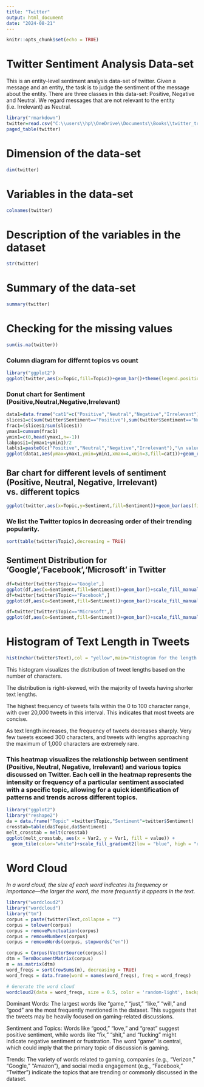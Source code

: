 ---
title: "Twitter"
output: html_document
date: "2024-08-21"
---

```{r setup, include=FALSE}
knitr::opts_chunk$set(echo = TRUE)
```


# Twitter Sentiment Analysis Data-set

This is an entity-level sentiment analysis data-set of twitter. Given a message and an entity, the task is to judge the sentiment of the message about the entity. There are three classes in this data-set: Positive, Negative and Neutral. We regard messages that are not relevant to the entity (i.e. Irrelevant) as Neutral.

```{r,comment=NA,echo=FALSE}
library("rmarkdown")
twitter=read.csv("C:\\users\\hp\\OneDrive\\Documents\\Books\\twitter_training.csv")
paged_table(twitter)
```

# Dimension of the data-set

```{r,comment=NA,echo=FALSE}
dim(twitter)
```

# Variables in the data-set

```{r,comment=NA,echo=FALSE}
colnames(twitter)
```

# Description of the variables in the dataset

```{r,comment=NA,echo=FALSE}
str(twitter)
```

# Summary of the data-set

```{r,comment=NA,echo=FALSE}
summary(twitter)
```

# Checking for the missing values

```{r,comment=NA,echo=FALSE}
sum(is.na(twitter))
```

### **Column diagram for differnt topics vs count** 

```{r,comment=NA,echo=FALSE}
library("ggplot2")
ggplot(twitter,aes(x=Topic,fill=Topic))+geom_bar()+theme(legend.position = "none")+coord_flip()+labs(title =" Topic")
```

### **Donut chart for Sentiment (Positive,Neutral,Negative,Irrelevant)**

```{r,comment=NA,echo=FALSE}
data1=data.frame("cat1"=c("Positive","Neutral","Negative","Irrelevant"),"val1"=c(sum(twitter$Sentiment=="Positive"),sum(twitter$Sentiment=="Nutral"),sum(twitter$Sentiment=="Negative"),sum(twitter$Sentiment=="Irrelevant")))
slices1=c(sum(twitter$Sentiment=="Positive"),sum(twitter$Sentiment=="Neutral"),sum(twitter$Sentiment=="Negative"),sum(twitter$Sentiment=="Irrelevant"))
frac1=(slices1/sum(slices1))
ymax1=cumsum(frac1)
ymin1=c(0,head(ymax1,n=-1))
labposi1=(ymax1+ymin1)/2
labls1=paste0(c("Positive","Neutral","Negative","Irrelevant"),"\n value:",paste(round(frac1*100)),"%",sep="")
ggplot(data1,aes(ymax=ymax1,ymin=ymin1,xmax=4,xmin=3,fill=cat1))+geom_rect()+geom_label(x=3.5,aes(y=labposi1,label=labls1),size=3)+coord_polar(theta="y")+xlim(c(2,4))+theme_void()+theme(legend.position = "none")+labs(title=" Sentiment")+scale_fill_manual(values=c("yellow","purple","red","lightblue"))
```

## **Bar chart for different levels of sentiment (Positive, Neutral, Negative, Irrelevant) vs. different topics**

```{r,comment=NA,echo=FALSE}
ggplot(twitter,aes(x=Topic,y=Sentiment,fill=Sentiment))+geom_bar(aes(fill=Sentiment),stat="identity",positive="dodge")+theme(axis.text.x=element_text(angle=90))
```

### **We list the Twitter topics in decreasing order of their trending popularity.**

```{r,comment=NA,echo=FALSE}
sort(table(twitter$Topic),decreasing = TRUE)
```

## **Sentiment Distribution for 'Google','Facebook','Microsoft' in Twitter **


```{r,comment=NA,echo=FALSE}
df=twitter[twitter$Topic=="Google",]
ggplot(df,aes(x=Sentiment,fill=Sentiment))+geom_bar()+scale_fill_manual(values=c("#999900","#3399FF","#CC6699","#CC0000"))+labs(title = "GOOGLE")
df=twitter[twitter$Topic=="Facebook",]
ggplot(df,aes(x=Sentiment,fill=Sentiment))+geom_bar()+scale_fill_manual(values=c("#33FF99","#336666","#CC6666","#663333"))+labs(title = "FACEBOOK")

df=twitter[twitter$Topic=="Microsoft",]
ggplot(df,aes(x=Sentiment,fill=Sentiment))+geom_bar()+scale_fill_manual(values=c("#999999","#FF3300","#003399","#990099"))+labs(title = "MICROSOFT")
```



# Histogram of Text Length in Tweets

```{r,comment=NA,echo=FALSE}
hist(nchar(twitter$Text),col = "yellow",main="Histogram for the length of Text",xlab="Text Length",ylab="Frequency")
```

This histogram visualizes the distribution of tweet lengths based on the number of characters.

The distribution is right-skewed, with the majority of tweets having shorter text lengths.

The highest frequency of tweets falls within the 0 to 100 character range, with over 20,000 tweets in this interval. This indicates that most tweets are concise.

As text length increases, the frequency of tweets decreases sharply. Very few tweets exceed 300 characters, and tweets with lengths approaching the maximum of 1,000 characters are extremely rare.

### **This heatmap visualizes the relationship between sentiment (Positive, Neutral, Negative, Irrelevant) and various topics discussed on Twitter. Each cell in the heatmap represents the intensity or frequency of a particular sentiment associated with a specific topic, allowing for a quick identification of patterns and trends across different topics.**

```{r,comment=NA,echo=FALSE}
library("ggplot2")
library("reshape2")
da = data.frame("Topic" =twitter$Topic,"Sentiment"=twitter$Sentiment)
crosstab=table(da$Topic,da$Sentiment)
melt_crosstab = melt(crosstab)
ggplot(melt_crosstab, aes(x = Var2, y = Var1, fill = value)) +
  geom_tile(color="white")+scale_fill_gradient2(low = "blue", high = "red", mid = "white", midpoint = median(melt_crosstab$value))+labs(title = "Heatmap of Topic vs Sentiment", x = "Sentiment",y = "Topic") +theme_minimal()+theme(axis.text.x = element_text(angle = 45, hjust = 1))
```

# Word Cloud

*In a word cloud, the size of each word indicates its frequency or importance—the larger the word, the more frequently it appears in the text.*

```{r,comment=NA,echo=FALSE}
library("wordcloud2")
library("wordcloud")
library("tm")
corpus = paste(twitter$Text,collapse = "")
corpus = tolower(corpus)
corpus = removePunctuation(corpus)
corpus = removeNumbers(corpus)
corpus = removeWords(corpus, stopwords("en"))

corpus = Corpus(VectorSource(corpus))
dtm = TermDocumentMatrix(corpus)
m = as.matrix(dtm)
word_freqs = sort(rowSums(m), decreasing = TRUE)
word_freqs = data.frame(word = names(word_freqs), freq = word_freqs)

# Generate the word cloud
wordcloud2(data = word_freqs, size = 0.5, color = 'random-light', backgroundColor = 'white')
```

Dominant Words: The largest words like "game," "just," "like," "will," and "good" are the most frequently mentioned in the dataset. This suggests that the tweets may be heavily focused on gaming-related discussions.

Sentiment and Topics: Words like "good," "love," and "great" suggest positive sentiment, while words like "fix," "shit," and "fucking" might indicate negative sentiment or frustration. The word "game" is central, which could imply that the primary topic of discussion is gaming.

Trends: The variety of words related to gaming, companies (e.g., "Verizon," "Google," "Amazon"), and social media engagement (e.g., "Facebook," "Twitter") indicate the topics that are trending or commonly discussed in the dataset.